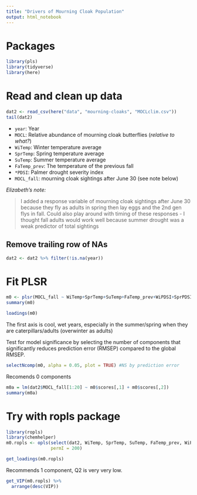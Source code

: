```yaml
---
title: "Drivers of Mourning Cloak Population"
output: html_notebook
---
```


# Packages
```r
library(pls)
library(tidyverse)
library(here)
```

# Read and clean up data
```r
dat2 <- read_csv(here("data", "mourning-cloaks", "MOCLclim.csv"))
tail(dat2)
```

- `year`: Year
- `MOCL`: Relative abundance of mourning cloak butterflies (*relative to what?*)
- `WiTemp`: Winter temperature average
- `SprTemp`: Spring temperature average
- `SuTemp`: Summer temperature average
- `FaTemp_prev`: The temperature of the previous fall
- `*PDSI`: Palmer drought severity index
- `MOCL_fall`: mourning cloak sightings after June 30 (see note below)


*Elizabeth's note:*

>I added a response variable of mourning cloak sightings after June 30 because they fly as adults in spring then lay eggs and the 2nd gen flys in fall.  Could also play around with timing of these responses - I thought fall adults would  work well because summer drought was a weak predictor of total sightings

## Remove trailing row of NAs
```r
dat2 <- dat2 %>% filter(!is.na(year))
```

# Fit PLSR

```r
m0 <- plsr(MOCL_fall ~ WiTemp+SprTemp+SuTemp+FaTemp_prev+WiPDSI+SprPDSI+SuPDSI+FaPDSI, validation = "CV", data = dat2)
summary(m0)
```

```r
loadings(m0)
```

The first axis is cool, wet years, especially in the summer/spring when they are caterpillars/adults (overwinter as adults)

Test for model significance by selecting the number of components that significantly reduces prediction error (RMSEP) compared to the global RMSEP.

```r
selectNcomp(m0, alpha = 0.05, plot = TRUE) #NS by prediction error
```

Recomends 0 components

```r
m0a = lm(dat2$MOCL_fall[1:20] ~ m0$scores[,1] + m0$scores[,2])
summary(m0a)
```

# Try with ropls package

```r
library(ropls)
library(chemhelper)
m0.ropls <- opls(select(dat2, WiTemp, SprTemp, SuTemp, FaTemp_prev, WiPDSI, SprPDSI, SuPDSI, FaPDSI), dat2$MOCL_fall,
                 permI = 200)
```

```r
get_loadings(m0.ropls)
```

Recommends 1 component, Q2 is very very low.

```r
get_VIP(m0.ropls) %>%
  arrange(desc(VIP))
```

